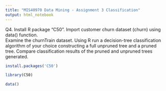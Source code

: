 ```yaml
---
title: "MIS40970 Data Mining - Assignment 3 Classification"
output: html_notebook
---
```


Q4. Install	R	package	“C50”.	Import	customer	churn	dataset	(churn)	using	data() function.		
Examine	the	churnTrain dataset. Using	R	run	a	decision-tree	classification	algorithm	of	your choice	constructing	a	full	unpruned	tree	and	a	pruned	tree.	Compare	classification	results	of the	pruned	and	unpruned	trees generated.	
```r
install.packages('C50')

library(C50)

data()
```

